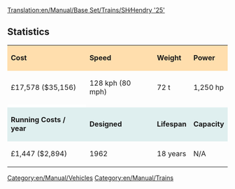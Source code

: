 [[Translation:en/Manual/Base Set/Trains/SH∕Hendry '25']]
[[Category:en/Manual/Vehicles]][[Category:en/Manual/Trains]]
==Statistics==

{| cellspacing="3" align="center"

|style="background:#ffdead;"| '''Cost'''
|style="background:#ffdead;"| '''Speed'''
|style="background:#ffdead;"| '''Weight'''
|style="background:#ffdead;"| '''Power'''
|-
| £17,578 ($35,156)
| 128 kph (80 mph)
| 72 t
| 1,250 hp
|-
|style="background:white;"colspan='4'| 
|-
|style="background:#dfefef;"|'''Running Costs / year'''
|style="background:#dfefef;"|'''Designed'''
|style="background:#dfefef;"|'''Lifespan'''
|style="background:#dfefef;"|'''Capacity'''
|-
| £1,447 ($2,894)
| 1962
| 18 years
| N/A
|}